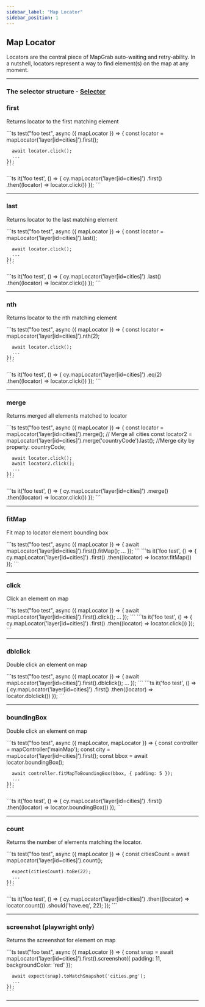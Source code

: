```yaml
---
sidebar_label: "Map Locator"
sidebar_position: 1
---
```


## Map Locator

Locators are the central piece of MapGrab auto-waiting and retry-ability. In a nutshell, locators represent a way to find element(s) on the map at any moment.

--------


### The selector structure - [Selector](../selector)

### first
Returns locator to the first matching element

<Tabs>
  <TabItem value="playwright" label="playwright" default>
    ```ts
    test("foo test", async ({ mapLocator }) => {
      const locator = mapLocator('layer[id=cities]').first();

      await locator.click();
      ...
    });
    ```

  </TabItem>
  <TabItem value="cypress" label="cypress">
    ```ts
    it('foo test', () => {
      cy.mapLocator('layer[id=cities]')
        .first<MapLocator>()
        .then((locator) => locator.click())
    });
    ```

  </TabItem>
</Tabs>

--------

### last
Returns locator to the last matching element

<Tabs>
  <TabItem value="playwright" label="playwright" default>
    ```ts
    test("foo test", async ({ mapLocator }) => {
      const locator = mapLocator('layer[id=cities]').last();

      await locator.click();
      ...
    });
    ```

  </TabItem>
  <TabItem value="cypress" label="cypress">
    ```ts
    it('foo test', () => {
      cy.mapLocator('layer[id=cities]')
        .last<MapLocator>()
        .then((locator) => locator.click())
    });
    ```

  </TabItem>
</Tabs>

--------

### nth
Returns locator to the nth matching element

<Tabs>
  <TabItem value="playwright" label="playwright" default>
    ```ts
    test("foo test", async ({ mapLocator }) => {
      const locator = mapLocator('layer[id=cities]').nth(2);

      await locator.click();
      ...
    });
    ```

  </TabItem>
  <TabItem value="cypress" label="cypress">
    ```ts
    it('foo test', () => {
      cy.mapLocator('layer[id=cities]')
        .eq<MapLocator>(2)
        .then((locator) => locator.click())
    });
    ```

  </TabItem>
</Tabs>

--------

### merge
Returns merged all elements matched to locator

<Tabs>
  <TabItem value="playwright" label="playwright" default>
    ```ts
    test("foo test", async ({ mapLocator }) => {
      const locator = mapLocator('layer[id=cities]').merge(); // Merge all cities
      const locator2 = mapLocator('layer[id=cities]').merge('countryCode').last(); //Merge city by property: countryCode;

      await locator.click();
      await locator2.click();
      ...
    });
    ```

  </TabItem>
  <TabItem value="cypress" label="cypress">
    ```ts
    it('foo test', () => {
      cy.mapLocator('layer[id=cities]')
        .merge()
        .then((locator) => locator.click())
    });
    ```

  </TabItem>
</Tabs>

--------

### fitMap
Fit map to locator element bounding box

<Tabs>
  <TabItem value="playwright" label="playwright" default>
    ```ts
    test("foo test", async ({ mapLocator }) => {
      await mapLocator('layer[id=cities]').first().fitMap();
      ...
    });
    ```

  </TabItem>
  <TabItem value="cypress" label="cypress">
    ```ts
    it('foo test', () => {
      cy.mapLocator('layer[id=cities]')
        .first()
        .then((locator) => locator.fitMap())
    });
    ```

  </TabItem>
</Tabs>

--------

### click
Click an element on map

<Tabs>
  <TabItem value="playwright" label="playwright" default>
    ```ts
    test("foo test", async ({ mapLocator }) => {
      await mapLocator('layer[id=cities]').first().click();
      ...
    });
    ```

  </TabItem>
  <TabItem value="cypress" label="cypress">
    ```ts
    it('foo test', () => {
      cy.mapLocator('layer[id=cities]')
        .first()
        .then((locator) => locator.click())
    });
    ```

  </TabItem>
</Tabs>

--------

### dblclick
Double click an element on map

<Tabs>
  <TabItem value="playwright" label="playwright" default>
    ```ts
    test("foo test", async ({ mapLocator }) => {
      await mapLocator('layer[id=cities]').first().dblclick();
      ...
    });
    ```

  </TabItem>
  <TabItem value="cypress" label="cypress">
    ```ts
    it('foo test', () => {
      cy.mapLocator('layer[id=cities]')
        .first()
        .then((locator) => locator.dblclick())
    });
    ```

  </TabItem>
</Tabs>

--------

### boundingBox
Double click an element on map

<Tabs>
  <TabItem value="playwright" label="playwright" default>
    ```ts
    test("foo test", async ({ mapLocator, mapLocator }) => {
      const controller = mapController('mainMap');
      const city = mapLocator('layer[id=cities]').first();
      const bbox = await locator.boundingBox();

      await controller.fitMapToBoundingBox(bbox, { padding: 5 });
      ...
    });
    ```

  </TabItem>
  <TabItem value="cypress" label="cypress">
    ```ts
    it('foo test', () => {
      cy.mapLocator('layer[id=cities]')
        .first()
        .then((locator) => locator.boundingBox())
    });
    ```

  </TabItem>
</Tabs>

--------

### count
Returns the number of elements matching the locator.

<Tabs>
  <TabItem value="playwright" label="playwright" default>
    ```ts
    test("foo test", async ({ mapLocator }) => {
      const citiesCount = await mapLocator('layer[id=cities]').count();

      expect(citiesCount).toBe(22);
      ...
    });
    ```

  </TabItem>
  <TabItem value="cypress" label="cypress">
    ```ts
    it('foo test', () => {
      cy.mapLocator('layer[id=cities]')
        .then((locator) => locator.count())
        .should('have.eq', 22);
    });
    ```

  </TabItem>
</Tabs>

--------

### screenshot (playwright only)
Returns the screenshot for element on map

<Tabs>
  <TabItem value="playwright" label="playwright" default>
    ```ts
    test("foo test", async ({ mapLocator }) => {
      const snap = await mapLocator('layer[id=cities]').first().screenshot({ padding: 11, backgroundColor: 'red' });

      await expect(snap).toMatchSnapshot('cities.png');
      ...
    });
    ```

  </TabItem>
</Tabs>

--------